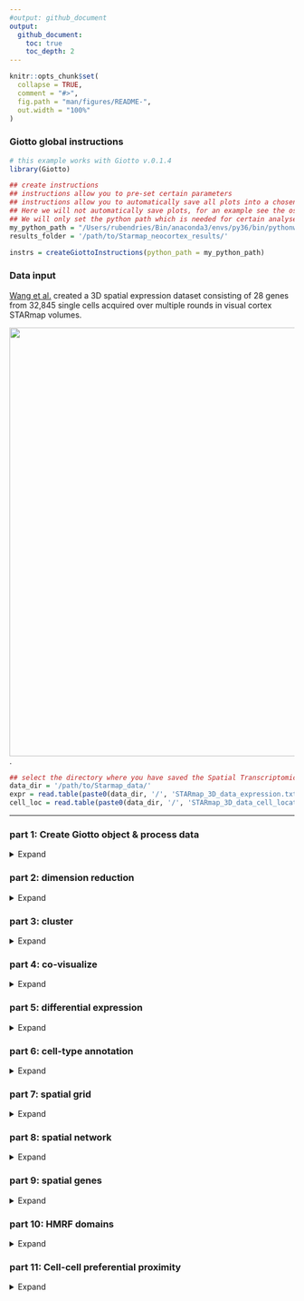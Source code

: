 ```yaml
---
#output: github_document
output:
  github_document:
    toc: true
    toc_depth: 2
---
```


<!-- mouse_cortex_1_simple.md is generated from mouse_cortex_1_simple.Rmd Please edit that file -->


```r
knitr::opts_chunk$set(
  collapse = TRUE,
  comment = "#>",
  fig.path = "man/figures/README-",
  out.width = "100%"
)
```

### Giotto global instructions
```r
# this example works with Giotto v.0.1.4
library(Giotto)

## create instructions
## instructions allow you to pre-set certain parameters 
## instructions allow you to automatically save all plots into a chosen results folder
## Here we will not automatically save plots, for an example see the osmFISH or Spat Transcriptomics dataset
## We will only set the python path which is needed for certain analyses
my_python_path = "/Users/rubendries/Bin/anaconda3/envs/py36/bin/pythonw"
results_folder = '/path/to/Starmap_neocortex_results/'

instrs = createGiottoInstructions(python_path = my_python_path)

```

### Data input

[Wang et al.](https://science.sciencemag.org/content/361/6400/eaat5691) created a 3D spatial expression dataset consisting of 28 genes from 32,845 single cells acquired over multiple rounds in visual cortex STARmap volumes.
  
![](./starmap_3D_data.png){width=20cm} .

```r
## select the directory where you have saved the Spatial Transcriptomics data
data_dir = '/path/to/Starmap_data/'
expr = read.table(paste0(data_dir, '/', 'STARmap_3D_data_expression.txt'))
cell_loc = read.table(paste0(data_dir, '/', 'STARmap_3D_data_cell_locations.txt'))
```

***



### part 1: Create Giotto object & process data
<details>
  <summary>Expand</summary>
  \ 
 
```r
## create
STAR_test <- createGiottoObject(raw_exprs = expr, spatial_locs = cell_loc, instructions = instrs)

## filter raw data
# 1. pre-test filter parameters
filterDistributions(STAR_test, detection = 'genes')
filterDistributions(STAR_test, detection = 'cells')
filterCombinations(STAR_test, expression_thresholds = c(1, 1,2), gene_det_in_min_cells = c(20000, 20000, 30000), min_det_genes_per_cell = c(10, 20, 25))
# 2. filter data
STAR_test <- filterGiotto(gobject = STAR_test,
                          gene_det_in_min_cells = 20000,
                          min_det_genes_per_cell = 20)
## normalize
STAR_test <- normalizeGiotto(gobject = STAR_test, scalefactor = 10000, verbose = T)
STAR_test <- addStatistics(gobject = STAR_test)
STAR_test <- adjustGiottoMatrix(gobject = STAR_test, expression_values = c('normalized'),
                                batch_columns = NULL, covariate_columns = c('nr_genes', 'total_expr'),
                                return_gobject = TRUE,
                                update_slot = c('custom'))

# visualize
# 2D
spatPlot2D(gobject = STAR_test)

# 3D
spatPlot3D(gobject = STAR_test)


```
  
![](./figures/1_spatial_locations2D.png){width=16cm} 

![](./figures/1_screenshot_spatial_locations.png){width=16cm} 

</details>

### part 2: dimension reduction

<details>
  <summary>Expand</summary>
  \ 
 
```r
STAR_test <- calculateHVG(gobject = STAR_test, method = 'cov_groups', zscore_threshold = 0.5, nr_expression_groups = 3)

STAR_test <- runPCA(gobject = STAR_test, genes_to_use = NULL, scale_unit = F)
signPCA(STAR_test)

STAR_test <- runUMAP(STAR_test, dimensions_to_use = 1:8, n_components = 3, n_threads = 4)
plotUMAP_3D(gobject = STAR_test)
```

![](./figures/2_screenshot_UMAP_reduction.png){width=16cm} 


***

</details>

### part 3: cluster

<details>
  <summary>Expand</summary>
  \ 
  
```r
## sNN network (default)
STAR_test <- createNearestNetwork(gobject = STAR_test, dimensions_to_use = 1:8, k = 15)
## Leiden clustering
STAR_test <- doLeidenCluster(gobject = STAR_test, resolution = 0.2, n_iterations = 100,
                             name = 'leiden_0.2')
plotUMAP_3D(gobject = STAR_test, cell_color = 'leiden_0.2')

```


![](./figures/3_screenshot_leiden.png){width=16cm} 

***

</details>


### part 4: co-visualize ####
<details>
  <summary>Expand</summary>
  \ 
  
```r
spatDimPlot3D(gobject = STAR_test,
               cell_color = 'leiden_0.2', dim3_to_use = 3)
```

Co-visualzation:
![](./figures/4_screenshot_covisualization.png){width=16cm} 

***

</details>


### part 5: differential expression ####

<details>
  <summary>Expand</summary>
  \
  
```r
markers = findMarkers_one_vs_all(gobject = STAR_test,
                                 method = 'gini',
                                 expression_values = 'normalized',
                                 cluster_column = 'leiden_0.2',
                                 min_genes = 5, rank_score = 2)
markers[, head(.SD, 2), by = 'cluster']



# violinplot
violinPlot(STAR_test, genes = unique(markers$genes), cluster_column = 'leiden_0.2')


# cluster heatmap
plotMetaDataHeatmap(STAR_test, expression_values = 'scaled',
                    metadata_cols = c('leiden_0.2'))

```

Gini:  

- violinplot:  
![](./figures/5_violinplot.png){width=8cm} 

- Heatmap clusters:  
![](./figures/5_clusterheatmap.png){width=16cm} 


***

</details>


### part 6: cell-type annotation

<details>
  <summary>Expand</summary>
  \
  
```r

## general cell types
clusters_cell_types_cortex = c('excit','excit','excit', 'inh', 'excit',
                               'other', 'other', 'other', 'inh', 'inh')
names(clusters_cell_types_cortex) = c(1:10)
STAR_test = annotateGiotto(gobject = STAR_test, annotation_vector = clusters_cell_types_cortex,
                           cluster_column = 'leiden_0.2', name = 'general_cell_types')

plotMetaDataHeatmap(STAR_test, expression_values = 'scaled',
                    metadata_cols = c('general_cell_types'))


## detailed cell types
clusters_cell_types_cortex = c('L5','L4','L2/3', 'PV', 'L6',
                               'Astro', 'Olig1', 'Olig2', 'Calretinin', 'SST')
names(clusters_cell_types_cortex) = c(1:10)
STAR_test = annotateGiotto(gobject = STAR_test, annotation_vector = clusters_cell_types_cortex,
                           cluster_column = 'leiden_0.2', name = 'cell_types')

plotUMAP_3D(STAR_test, cell_color = 'cell_types', point_size = 1.5)

plotMetaDataHeatmap(STAR_test, expression_values = 'scaled',
                    metadata_cols = c('cell_types'))


# create consistent color code
mynames = unique(pDataDT(STAR_test)$cell_types)
mycolorcode = Giotto:::getDistinctColors(n = 10)
names(mycolorcode) = mynames

spatPlot3D(STAR_test, 
           cell_color = 'cell_types', axis_scale = 'real',
           sdimx = 'sdimx', sdimy = 'sdimy', sdimz = 'sdimz',
           show_grid = F, cell_color_code = mycolorcode)


## subsets
spatPlot3D(STAR_test, 
           cell_color = 'cell_types', axis_scale = 'real',
           sdimx = 'sdimx', sdimy = 'sdimy', sdimz = 'sdimz',
           show_grid = F, cell_color_code = mycolorcode,
           select_cell_groups = c('L6','L5','L4','L2/3'))

spatPlot3D(STAR_test, 
           cell_color = 'cell_types', axis_scale = 'real',
           sdimx = 'sdimx', sdimy = 'sdimy', sdimz = 'sdimz',
           show_grid = F, cell_color_code = mycolorcode,
           select_cell_groups = c('PV','Calretinin', 'SST'))

spatPlot3D(STAR_test, 
           cell_color = 'cell_types', axis_scale = 'real',
           sdimx = 'sdimx', sdimy = 'sdimy', sdimz = 'sdimz',
           show_grid = F, cell_color_code = mycolorcode,
           select_cell_groups = c('Astro', 'Olig1', 'Olig2'))

```

cluster heatmap for general cell types
![](./figures/6_heatmap_general_cell_type.png){width=16cm} 
  
![](./figures/6_screenshot_umap_all_cells.png){width=16cm} 

cluster heatmap for specific cell types
![](./figures/6_heatmap_cell_types.png){width=16cm} 

all cells:  
![](./figures/6_screenshot_all_cells.png){width=16cm} 

excitatory neurons cells:  
![](./figures/6_screenshot_excit_cells.png){width=16cm} 

inhibitory neurons cells:  
![](./figures/6_screenshot_inhib_cells.png){width=16cm} 

other type of cells:  
![](./figures/6_screenshot_other_cells.png){width=16cm} 
  
***

</details>


### part 7: spatial grid ####

<details>
  <summary>Expand</summary>
  \
  
```r
## create spatial grid
STAR_test <- createSpatialGrid(gobject = STAR_test,
                               sdimx_stepsize = 100,
                               sdimy_stepsize = 100,
                               sdimz_stepsize = 20,
                               minimum_padding = 0)

mycolorcode = c('red', 'blue')
names(mycolorcode) = c("L2/3", "L6")

spatPlot3D(STAR_test, cell_color = 'cell_types', 
        show_grid = T, grid_color = 'green', spatial_grid_name = 'spatial_grid',
        point_size = 1.5, 
        select_cell_groups = c("L2/3", "L6"), cell_color_code = mycolorcode)

#### spatial patterns ##
pattern_VC = detectSpatialPatterns(gobject = STAR_test, 
                                   expression_values = 'normalized',
                                   spatial_grid_name = 'spatial_grid',
                                   min_cells_per_grid = 5, 
                                   scale_unit = T, 
                                   PC_zscore = 1, 
                                   show_plot = T)

# dimension 1
showPattern3D(gobject = STAR_test,spatPatObj = pattern_VC,
              dimension = 1, point_size = 4,
              save_param = c(save_name = 'dimension1', save_folder = '8_grid'))
showPatternGenes(gobject = STAR_test, spatPatObj = pattern_VC, dimension = 1)

# dimension 2
showPattern3D(gobject = STAR_test,spatPatObj = pattern_VC,
              dimension = 2, point_size = 4,
              save_param = c(save_name = 'dimension2', save_folder = '8_grid'))
showPatternGenes(gobject = STAR_test, spatPatObj = pattern_VC, dimension = 2)

```


Dimension 1:  no changes over z-axis

![](./figures/7_screenshot_dimension1.png){width=16cm} 
![](./figures/7_dimension1_genes.png){width=16cm} 


Dimension 2:  changes over z-axis  


![](./figures/7_screenshot_dimension2.png){width=16cm} 

![](./figures/7_dimension2_genes.png){width=16cm} 

***  

</details>



### part 8: spatial network ####

<details>
  <summary>Expand</summary>
  \
  
```r
STAR_test <- createSpatialNetwork(gobject = STAR_test, k = 10)

spatPlot3D(gobject = STAR_test,
           show_network = T,
           network_color = 'blue', spatial_network_name = 'spatial_network',
           axis_scale = "real", z_ticks = 2,
           point_size = 4, cell_color = 'cell_types')
```

spatial network:  
![](./figures/8_screenshot_spatial_network.png){width=16cm} 

spatial network zoomed in:    
![](./figures/8_screenshot_spatial_network_zoom.png){width=16cm} 

***  

</details>



### part 9: spatial genes ####

<details>
  <summary>Expand</summary>
  \
  
```r
# kmeans binarization
kmtest = binGetSpatialGenes(STAR_test, bin_method = 'kmeans',
                            do_fisher_test = T, community_expectation = 5,
                            spatial_network_name = 'spatial_network', verbose = T)
spatGenePlot2D(STAR_test, expression_values = 'scaled', show_plot = F,
               genes = head(kmtest$genes, 4), point_size = 2, cow_n_col = 2, 
               genes_high_color = 'red', genes_mid_color = 'white', genes_low_color = 'darkblue',
               midpoint = 0)

# rank binarization
ranktest = binGetSpatialGenes(STAR_test, bin_method = 'rank',
                              do_fisher_test = T, community_expectation = 5,
                              spatial_network_name = 'spatial_network', verbose = T)
spatGenePlot2D(STAR_test, expression_values = 'scaled', show_plot = F,
               genes = head(ranktest$genes, 4), point_size = 2, cow_n_col = 2, 
               genes_high_color = 'red', genes_mid_color = 'white', genes_low_color = 'darkblue',
               midpoint = 0)

# distance
spatial_genes = calculate_spatial_genes_python(gobject = STAR_test,
                                               expression_values = 'scaled',
                                               rbp_p=0.99, examine_top=0.1)
spatGenePlot2D(STAR_test, expression_values = 'scaled', show_plot = F,
               genes = head(spatial_genes$genes, 4), point_size = 2, cow_n_col = 2, 
               genes_high_color = 'red', genes_mid_color = 'white', genes_low_color = 'darkblue',
               midpoint = 0)

```

Spatial genes:  

- kmeans 
![](./figures/9_spatial_genes_scaled_km.png){width=16cm} 

- rank
![](./figures/9_spatial_genes_scaled_rank.png){width=16cm} 

- distance
![](./figures/9_spatial_genes_scaled_distance.png){width=16cm} 

***

</details>


### part 10: HMRF domains ####

<details>
  <summary>Expand</summary>
  \

```r

hmrf_folder = paste0(results_folder,'/','11_HMRF/')
if(!file.exists(hmrf_folder)) dir.create(hmrf_folder, recursive = T)

my_spatial_genes = spatial_genes[1:16]$genes

# do HMRF with different betas
HMRF_spatial_genes = doHMRF(gobject = STAR_test, expression_values = 'scaled',
                            spatial_genes = my_spatial_genes,
                            k = 10,
                            betas = c(0, 0.5, 10), 
                            output_folder = paste0(hmrf_folder, '/', 'Spatial_genes/SG_top100_k10_scaled'),
                            zscore = "rowcol", tolerance=1e-5)

## view results of HMRF
for(i in seq(0, 1, by = 0.5)) {
  viewHMRFresults3D(gobject = STAR_test,
                    HMRFoutput = HMRF_spatial_genes,
                    k = 10, betas_to_view = i,
                    point_size = 2)
}

## add HMRF of interest to giotto object
STAR_test = addHMRF(gobject = STAR_test,
                  HMRFoutput = HMRF_spatial_genes,
                  k = 10, betas_to_add = c(0, 0.5, 1),
                  hmrf_name = 'HMRF')

## visualize
spatPlot2D(gobject = STAR_test, cell_color = 'HMRF_k10_b.0', point_size = 1.5)
spatPlot3D(gobject = STAR_test, cell_color = 'HMRF_k10_b.0', point_size = 2.5)

spatPlot2D(gobject = STAR_test, cell_color = 'HMRF_k10_b.0.5', point_size = 1.5)
spatPlot3D(gobject = STAR_test, cell_color = 'HMRF_k10_b.0.5', point_size = 2.5)


```
***

- b = 0  

2D version:  

![](./figures/10_HMRF_k10_b.0.png){width=16cm} 

3D version:  

![](./figures/10_screenshot_hmrf_b0.png){width=16cm} 

- b = 0.05  

2D version: 

![](./figures/10_HMRF_k10_b.0.5.png){width=16cm} 

3D version:  

![](./figures/10_screenshot_hmrf_b0.5.png){width=16cm} 

</details>



### part 11: Cell-cell preferential proximity 

<details>
  <summary>Expand</summary>
  \

![cell-cell](./cell_cell_neighbors.png){width=12cm}  

```r
## calculate frequently seen proximities
cell_proximities = cellProximityEnrichment(gobject = STAR_test,
                                           cluster_column = 'cell_types',
                                           spatial_network_name = 'spatial_network',
                                           number_of_simulations = 400)
## barplot
cellProximityBarplot(gobject = STAR_test, CPscore = cell_proximities, min_orig_ints = 25, min_sim_ints = 25)
## heatmap
cellProximityHeatmap(gobject = STAR_test, CPscore = cell_proximities, order_cell_types = T, scale = T,
                     color_breaks = c(-1.5, 0, 1.5), color_names = c('blue', 'white', 'red'))
## network
cellProximityNetwork(gobject = STAR_test, CPscore = cell_proximities, remove_self_edges = T, only_show_enrichment_edges = T)


## visualization
spec_interaction = "Calretinin--L6"

# rescaled spatial dimensions
cellProximitySpatPlot3D(gobject = STAR_test,
                        interaction_name = spec_interaction,
                        cluster_column = 'cell_types',
                        cell_color = 'cell_types', coord_fix_ratio = 0.5,
                        point_size_select = 4, point_size_other = 2)

# real spatial dimensions
cellProximitySpatPlot3D(gobject = STAR_test,
                        interaction_name = spec_interaction,
                        cluster_column = 'cell_types',
                        cell_color = 'cell_types', coord_fix_ratio = 0.5,
                        point_size_select = 4, point_size_other = 2, axis_scale = 'real')

```
barplot:  
![](./figures/11_barplot_cell_cell_enrichment.png){width=16cm} 

heatmap:  
![](./figures/11_heatmap_cell_cell_enrichment.png){width=16cm} 

network:  
![](./figures/11_network_cell_cell_enrichment.png){width=16cm} 

selected enrichment:  

- real dimensions  

![](./figures/11_screenshot_real_dimensions.png){width=16cm} 

- rescaled dimensions  

![](./figures/11_screenshot_rescaled_dimensions.png){width=16cm} 

***

</details>



